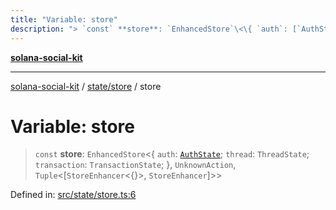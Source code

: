 ```yaml
---
title: "Variable: store"
description: "> `const` **store**: `EnhancedStore`\<\{ `auth`: [`AuthState`](../../auth/reducer/interfaces/AuthState.md); `thread`: `ThreadState`; `transaction`: `TransactionState`; \}, `UnknownAction`, `Tuple`\<\[`StoreEnhancer`\<\{\}\>, `StoreEnhancer`\]\>\>"
---
```


[**solana-social-kit**](../../../README.mdx)

***

[solana-social-kit](../../../README.mdx) / [state/store](../README.mdx) / store

# Variable: store

> `const` **store**: `EnhancedStore`\<\{ `auth`: [`AuthState`](../../auth/reducer/interfaces/AuthState.mdx); `thread`: `ThreadState`; `transaction`: `TransactionState`; \}, `UnknownAction`, `Tuple`\<\[`StoreEnhancer`\<\{\}\>, `StoreEnhancer`\]\>\>

Defined in: [src/state/store.ts:6](https://github.com/SendArcade/solana-social-starter/blob/03568260ca96ed63f77049843c721de1cb011893/src/state/store.ts#L6)
